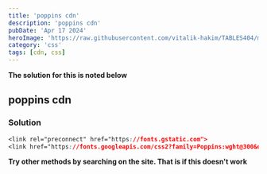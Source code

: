 ---
title: 'poppins cdn'
description: 'poppins cdn'
pubDate: 'Apr 17 2024'
heroImage: 'https://raw.githubusercontent.com/vitalik-hakim/TABLES404/main/error_b/CSS.png'
category: 'css'
tags: [cdn, css]
---

**The solution for this is noted below**

## poppins cdn

### Solution

```css
<link rel="preconnect" href="https://fonts.gstatic.com">
<link href="https://fonts.googleapis.com/css2?family=Poppins:wght@300&display=swap" rel="stylesheet">
```
**Try other methods by searching on the site. That is if this doesn't work**

